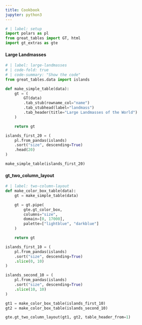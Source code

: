```yaml
---
title: Cookbook
jupyter: python3
---
```



```python
# | label: setup
import polars as pl
from great_tables import GT, html
import gt_extras as gte
```

#### Large Landmasses

```python
# | label: large-landmasses
# | code-fold: true
# | code-summary: "Show the code"
from great_tables.data import islands

def make_simple_table(data):
    gt = (
        GT(data)
        .tab_stub(rowname_col="name")
        .tab_stubhead(label="landmass")
        .tab_header(title="Large Landmasses of the World")
    )

    return gt

islands_first_20 = (
    pl.from_pandas(islands)
    .sort("size", descending=True)
    .head(20)
)

make_simple_table(islands_first_20)
```

#### gt_two_column_layout

```python
# | label: two-column-layout
def make_color_box_table(data):
    gt = make_simple_table(data)

    gt = gt.pipe(
        gte.gt_color_box,
        columns="size",
        domain=[0, 17000],
        palette=["lightblue", "darkblue"]
    )

    return gt

islands_first_10 = (
    pl.from_pandas(islands)
    .sort("size", descending=True)
    .slice(0, 10)
)

islands_second_10 = (
    pl.from_pandas(islands)
    .sort("size", descending=True)
    .slice(10, 10)
)

gt1 = make_color_box_table(islands_first_10)
gt2 = make_color_box_table(islands_second_10)

gte.gt_two_column_layout(gt1, gt2, table_header_from=1)
```
